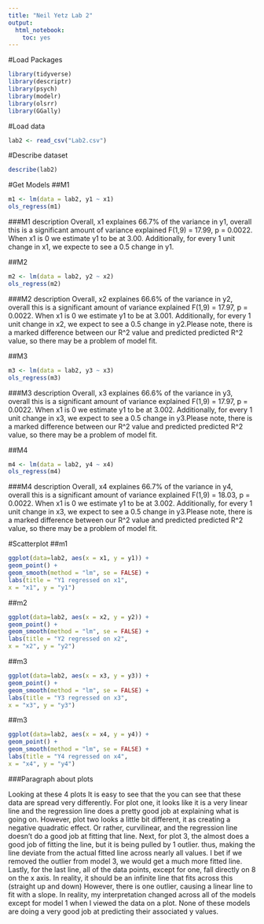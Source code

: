 ```yaml
---
title: "Neil Yetz Lab 2"
output: 
  html_notebook:
    toc: yes
---
```


#Load Packages
```r
library(tidyverse)
library(descriptr)
library(psych)
library(modelr)
library(olsrr)
library(GGally)

```

#Load data
```r
lab2 <- read_csv("Lab2.csv")
```

#Describe dataset
```r
describe(lab2)

```

#Get Models
##M1
```r
m1 <- lm(data = lab2, y1 ~ x1)
ols_regress(m1)
```
###M1 description
Overall, x1 explaines 66.7% of the variance in y1, overall this is a significant amount of variance explained F(1,9) = 17.99, p = 0.0022. When x1 is 0 we estimate y1 to be at 3.00. Additionally, for every 1 unit change in x1, we expecte to see a 0.5 change in y1.

##M2
```r
m2 <- lm(data = lab2, y2 ~ x2)
ols_regress(m2)
```
###M2 description
Overall, x2 explaines 66.6% of the variance in y2, overall this is a significant amount of variance explained F(1,9) = 17.97, p = 0.0022. When x1 is 0 we estimate y1 to be at 3.001. Additionally, for every 1 unit change in x2, we expect to see a 0.5 change in y2.Please note, there is a marked difference between our R^2 value and predicted predicted R^2 value, so there may be a problem of model fit.

##M3
```r
m3 <- lm(data = lab2, y3 ~ x3)
ols_regress(m3)
```

###M3 description
Overall, x3 explaines 66.6% of the variance in y3, overall this is a significant amount of variance explained F(1,9) = 17.97, p = 0.0022. When x1 is 0 we estimate y1 to be at 3.002. Additionally, for every 1 unit change in x3, we expect to see a 0.5 change in y3.Please note, there is a marked difference between our R^2 value and predicted predicted R^2 value, so there may be a problem of model fit.


##M4
```r
m4 <- lm(data = lab2, y4 ~ x4)
ols_regress(m4)
```

###M4 description
Overall, x4 explaines 66.7% of the variance in y4, overall this is a significant amount of variance explained F(1,9) = 18.03, p = 0.0022. When x1 is 0 we estimate y1 to be at 3.002. Additionally, for every 1 unit change in x3, we expect to see a 0.5 change in y3.Please note, there is a marked difference between our R^2 value and predicted predicted R^2 value, so there may be a problem of model fit.


#Scatterplot
##m1
```r
ggplot(data=lab2, aes(x = x1, y = y1)) +
geom_point() +
geom_smooth(method = "lm", se = FALSE) +
labs(title = "Y1 regressed on x1",
x = "x1", y = "y1")
```

##m2
```r
ggplot(data=lab2, aes(x = x2, y = y2)) +
geom_point() +
geom_smooth(method = "lm", se = FALSE) +
labs(title = "Y2 regressed on x2",
x = "x2", y = "y2")
```

##m3
```r
ggplot(data=lab2, aes(x = x3, y = y3)) +
geom_point() +
geom_smooth(method = "lm", se = FALSE) +
labs(title = "Y3 regressed on x3",
x = "x3", y = "y3")
```


##m3
```r
ggplot(data=lab2, aes(x = x4, y = y4)) +
geom_point() +
geom_smooth(method = "lm", se = FALSE) +
labs(title = "Y4 regressed on x4",
x = "x4", y = "y4")
```

###Paragraph about plots

Looking at these 4 plots It is easy to see that the you can see that these data are spread very differently. For plot one, it looks like it is a very linear line and the regression line does a pretty good job at explaining what is going on. However, plot two looks a little bit different, it as creating a negative quadratic effect. Or rather, curvilinear, and the regression line doesn't do a good job at fitting that line. Next, for plot 3, the almost does a good job of fitting the line, but it is being pulled by 1 outlier. thus, making the line deviate from the actual fitted line across nearly all values. I bet if we removed the outlier from model 3, we would get a much more fitted line. Lastly, for the last line, all of the data points, except for one, fall directly on 8 on the x axis. In reality, it should be an infinite line that fits across this (straight up and down) However, there is one outlier, causing a linear line to fit with a slope. In reality, my interpretation changed across all of the models except for model 1 when I viewed the data on a plot. None of these models are doing a very good job at predicting their associated y values.



